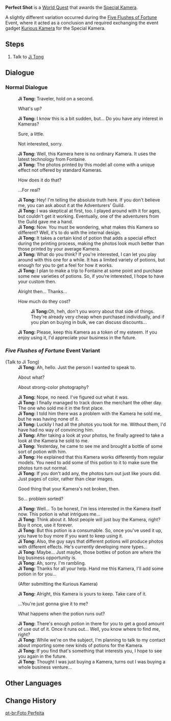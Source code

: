 {{Quest Infobox
|id            = 41402
|type          = World
|region        = Liyue
|area          = Sea of Clouds
|npc           = Ji Tong
|caption       = Perfect Shot
|summary       = 
|startLocation = [[Liyue Harbor]], [[Liyue]]
|requirement   = Reach [[Adventure Rank]] 20
|exp           = 
|mora          = 10,000
|primogems     = 
|rep           = Liyue
|repAmt        = 20
|other         = {{Card|Adventurer's Experience|4}}{{Card|Special Kamera|1}}
|characters    = Ji Tong; Traveler
}}
'''Perfect Shot''' is a [[World Quest]] that awards the [[Special Kamera]].

A slightly different variation occurred during the [[Five Flushes of Fortune]] Event, where it acted as a conclusion and required exchanging the event gadget [[Kurious Kamera]] for the Special Kamera.

==Steps==
#Talk to [[Ji Tong]]

==Dialogue==
{{Quest Description|[[Ji Tong]] from [[Liyue Harbor]] seems to have found a way to fix that Kamera of his...}}
===Normal Dialogue===
{{Dialogue start}}
:'''Ji Tong:''' Traveler, hold on a second.
:{{DIcon}} What's up?
:'''Ji Tong:''' I know this is a bit sudden, but... Do you have any interest in Kameras?
:{{DIcon}} Sure, a little.
:{{DIcon}} Not interested, sorry.
:'''Ji Tong:''' Well, this Kamera here is no ordinary Kamera. It uses the latest technology from Fontaine.
:'''Ji Tong:''' The photos printed by this model all come with a unique effect not offered by standard Kameras.
:{{DIcon}} How does it do that?
:{{DIcon}} ...For real?
:'''Ji Tong:''' Hey! I'm telling the absolute truth here. If you don't believe me, you can ask about it at the Adventurers' Guild.
:'''Ji Tong:''' I was skeptical at first, too. I played around with it for ages, but couldn't get it working. Eventually, one of the adventurers from the Guild gave me a hand.
:'''Ji Tong:''' Now. You must be wondering, what makes this Kamera so different? Well, it's to do with the internal design.
:'''Ji Tong:''' It takes a certain kind of potion that adds a special effect during the printing process, making the photos look much better than those printed by your average Kamera.
:'''Ji Tong:''' What do you think? If you're interested, I can let you play around with this one for a while. It has a limited variety of potions, but enough for you to get a feel for how it works.
:'''Ji Tong:''' I plan to make a trip to Fontaine at some point and purchase some new varieties of potions. So, if you're interested, I hope to have your custom then.
:{{DIcon}} Alright then... Thanks...
:{{DIcon}} How much do they cost?
::'''Ji Tong:'''Oh, heh, don't you worry about that side of things. They're already very cheap when purchased individually, and if you plan on buying in bulk, we can discuss discounts...
:'''Ji Tong:''' Please, keep this Kamera as a token of my esteem. If you enjoy using it, I'd appreciate your business in the future.
{{Dialogue end}}

===''Five Flushes of Fortune'' Event Variant===
{{Dialogue start}}
;(Talk to Ji Tong)
:'''Ji Tong:''' Ah, hello. Just the person I wanted to speak to.
:{{DIcon}} About what?
:{{DIcon}} About strong-color photography?
:'''Ji Tong:''' Nope, no need. I've figured out what it was.
:'''Ji Tong:''' I finally managed to track down the merchant the other day. The one who sold me it in the first place.
:'''Ji Tong:''' I told him there was a problem with the Kamera he sold me, but he was having none of it.
:'''Ji Tong:''' Luckily I had all the photos you took for me. Without them, I'd have had no way of convincing him.
:'''Ji Tong:''' After taking a look at your photos, he finally agreed to take a look at the Kamera he sold to me.
:'''Ji Tong:''' Yesterday, he came to see me and brought a bottle of some sort of potion with him.
:'''Ji Tong:''' He explained that this Kamera works differently from regular models. You need to add some of this potion to it to make sure the photos turn out normal.
:'''Ji Tong:''' If you don't add any, the photos turn out just like yours did. Just pages of color, rather than clear images.
:{{DIcon}} Good thing that your Kamera's not broken, then.
:{{DIcon}} So... problem sorted?
:'''Ji Tong:''' Well... To be honest, I'm less interested in the Kamera itself now. This potion is what intrigues me...
:'''Ji Tong:''' Think about it. Most people will just buy the Kamera, right? Buy it once, use it forever.
:'''Ji Tong:''' But this potion is a consumable. So, once you've used it up, you have to buy more if you want to keep using it.
:'''Ji Tong:''' Also, the guy says that different potions will produce photos with different effects. He's currently developing more types...
:'''Ji Tong:''' Maybe... Just maybe, those bottles of potion are where the big business opportunity is.
:'''Ji Tong:''' Ah, sorry. I'm rambling.
:'''Ji Tong:''' Thanks for all your help. Hand me this Kamera, I'll add some potion in for you...
:;(After submitting the Kurious Kamera)
:'''Ji Tong:''' Alright, this Kamera is yours to keep. Take care of it.
:{{DIcon}} ...You're just gonna give it to me?
:{{DIcon}} What happens when the potion runs out?
:'''Ji Tong:''' There's enough potion in there for you to get a good amount of use out of it. Once it runs out... Well, you know where to find me, right?
:'''Ji Tong:''' While we're on the subject, I'm planning to talk to my contact about importing some new kinds of potions for the Kamera.
:'''Ji Tong:''' If you find that's something that interests you, I hope to see you again in the future.
:'''Ji Tong:''' Thought I was just buying a Kamera, turns out I was buying a whole business venture...
{{Dialogue end}}

==Other Languages==
{{Other Languages
|en      = Perfect Shot
|zhs     = 完美留影
|zhs_rm  = Wánměi Liúyǐng
|zht     = 完美留影
|zht_rm  = Wánměi Liúyǐng
|zh_tl   = Perfect Photograph
|ja      = 完璧な写真
|ja_rm   = Kanpekina Shashin
|ja_tl   = A Perfect Photo
|ko      = 완벽한 기념 사진
|ko_rm   = Wanbyeokhan Ginyeom Sajin
|ko_tl   = A Perfect Commemorative Photograph
|es      = La imagen perfecta
|es_tl   = 
|fr      = Le cliché parfait
|fr_tl   = The Perfect Shot
|ru      = Идеальный снимок
|ru_tl   = 
|th      = ภาพถ่ายอันสมบูรณ์แบบ
|th_rm   = P̣hāpht̄h̀āy xạn s̄mbūrṇ̒ bæb
|th_tl   = The Perfect Photo
|vi      = Chụp Ảnh Hoàn Mỹ
|vi_tl   = 
|de      = Der perfekte Schuss
|de_tl   = The Perfect Shot
|id      = Foto yang Sempurna
|id_tl   = Perfect Photo
|pt      = Foto Perfeita
|pt_tl   = 
}}

==Change History==
{{Change History|1.3}}

[[pt-br:Foto Perfeita]]